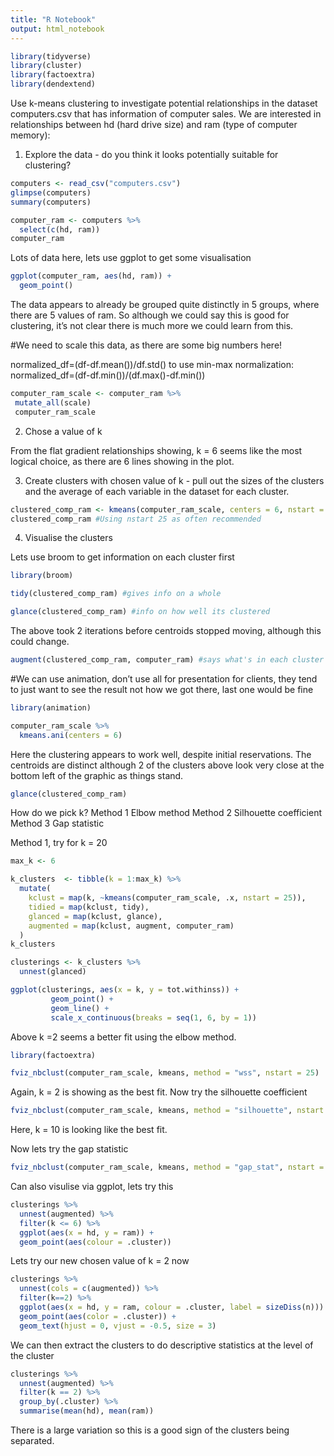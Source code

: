 ```yaml
---
title: "R Notebook"
output: html_notebook
---
```




```r
library(tidyverse)
library(cluster)
library(factoextra)
library(dendextend)
```
Use k-means clustering to investigate potential relationships in the dataset computers.csv that has information of computer sales. We are interested in relationships between hd (hard drive size) and ram (type of computer memory):

1. Explore the data - do you think it looks potentially suitable for clustering?

```r
computers <- read_csv("computers.csv")
glimpse(computers)
summary(computers)
```

```r
computer_ram <- computers %>%
  select(c(hd, ram))
computer_ram
```

Lots of data here, lets use ggplot to get some visualisation

```r
ggplot(computer_ram, aes(hd, ram)) +
  geom_point()
```

The data appears to already be grouped quite distinctly in 5 groups, where there are 5 values of ram.
So although we could say this is good for clustering, it's not clear there is much more we could learn from this.

#We need to scale this data, as there are some big numbers here!

normalized_df=(df-df.mean())/df.std()
to use min-max normalization:
normalized_df=(df-df.min())/(df.max()-df.min())

```r
computer_ram_scale <- computer_ram %>%
 mutate_all(scale)
 computer_ram_scale 
```


2. Chose a value of k

From the flat gradient relationships showing, k = 6 seems like the most logical choice, as there are 6 lines showing in the plot.

3. Create clusters with chosen value of k - pull out the sizes of the clusters and the average of each variable in the dataset for each cluster.

```r
clustered_comp_ram <- kmeans(computer_ram_scale, centers = 6, nstart = 25)
clustered_comp_ram #Using nstart 25 as often recommended
```

4. Visualise the clusters

Lets use broom to get information on each cluster first

```r
library(broom)
```

```r
tidy(clustered_comp_ram) #gives info on a whole
```


```r
glance(clustered_comp_ram) #info on how well its clustered
```

The above took 2 iterations before centroids stopped moving, although this could change.

```r
augment(clustered_comp_ram, computer_ram) #says what's in each cluster
```

#We can use animation, don't use all for presentation for clients, they tend to just want to see the result not how we got there, last one would be fine

```r
library(animation)
```


```r
computer_ram_scale %>%
  kmeans.ani(centers = 6)
```

Here the clustering appears to work well, despite initial reservations. The centroids are distinct although 2 of the clusters above look very close at the bottom left of the graphic as things stand.

```r
glance(clustered_comp_ram)
```


How do we pick k?
Method 1 Elbow method
Method 2 Silhouette coefficient
Method 3 Gap statistic

Method 1, try for k = 20

```r
max_k <- 6

k_clusters  <- tibble(k = 1:max_k) %>%
  mutate(
    kclust = map(k, ~kmeans(computer_ram_scale, .x, nstart = 25)),
    tidied = map(kclust, tidy),
    glanced = map(kclust, glance),
    augmented = map(kclust, augment, computer_ram)
  )
k_clusters
```

```r
clusterings <- k_clusters %>%
  unnest(glanced)
```


```r
ggplot(clusterings, aes(x = k, y = tot.withinss)) +
         geom_point() +
         geom_line() +
         scale_x_continuous(breaks = seq(1, 6, by = 1))
```

Above k =2 seems a better fit using the elbow method.


```r
library(factoextra)
```


```r
fviz_nbclust(computer_ram_scale, kmeans, method = "wss", nstart = 25)
```

Again, k = 2 is showing as the best fit. Now try the silhouette coefficient

```r
fviz_nbclust(computer_ram_scale, kmeans, method = "silhouette", nstart = 25)
```
Here, k = 10 is looking like the best fit.

Now lets try the gap statistic

```r
fviz_nbclust(computer_ram_scale, kmeans, method = "gap_stat", nstart = 25)
```

Can also visulise via ggplot, lets try this

```r
clusterings %>%
  unnest(augmented) %>%
  filter(k <= 6) %>%
  ggplot(aes(x = hd, y = ram)) +
  geom_point(aes(colour = .cluster))
```

Lets try our new chosen value of k = 2 now

```r
clusterings %>%
  unnest(cols = c(augmented)) %>%
  filter(k==2) %>%
  ggplot(aes(x = hd, y = ram, colour = .cluster, label = sizeDiss(n))) + #num of obs.
  geom_point(aes(color = .cluster)) +
  geom_text(hjust = 0, vjust = -0.5, size = 3)
```

We can then extract the clusters to do descriptive statistics at the level of the cluster

```r
clusterings %>% 
  unnest(augmented) %>%
  filter(k == 2) %>%
  group_by(.cluster) %>%
  summarise(mean(hd), mean(ram))
```

There is a large variation so this is a good sign of the clusters being separated.